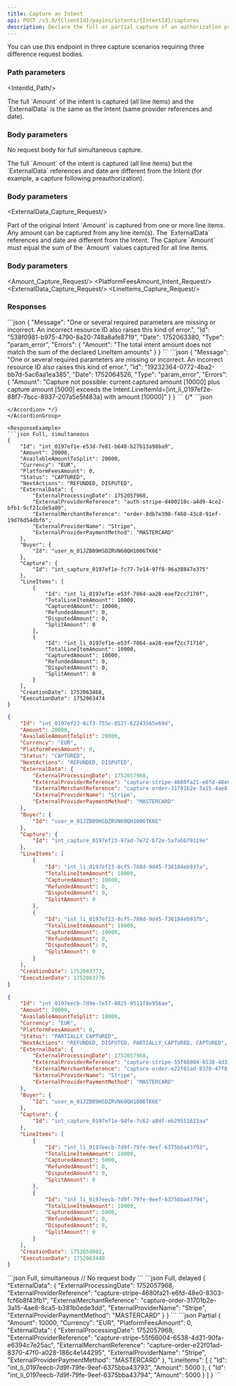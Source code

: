 ```yaml
---
title: Capture an Intent
api: POST /v3.0/{ClientId}/payins/intents/{IntentId}/captures
description: Declare the full or partial capture of an authorization processed by a third-party PSP
---
```





You can use this endpoint in three capture scenarios requiring three difference request bodies.

### Path parameters

<IntentId_Path/>

<Tabs>
<Tab title="Full simultaneous capture">
The full `Amount` of the intent is captured (all line items) and the `ExternalData` is the same as the Intent (same provider references and date).

### Body parameters

No request body for full simultaneous capture.

</Tab>
<Tab title="Full separate capture">
The full `Amount` of the intent is captured (all line items) but the `ExternalData` references and date are different from the Intent (for example, a capture following preauthorization).

### Body parameters

<ExternalData_Capture_Request/>

</Tab>
<Tab title="Partial capture">
Part of the original Intent `Amount` is captured from one or more line items. Any amount can be captured from any line item(s). The `ExternalData` references and date are different from the Intent. The Capture `Amount` must equal the sum of the `Amount` values captured for all line items.

### Body parameters

<Amount_Capture_Request/>
<PlatformFeesAmount_Intent_Request/>
<ExternalData_Capture_Request/>
<LineItems_Capture_Request/>

</Tab>
</Tabs>

### Responses

<AccordionGroup>
<Accordion title="200 - Response parameters">
<Id_Intent/>
<Amount_Intent/>
<AvailableAmountToSplit_Intent/>
<Currency_Intent/>
<PlatformFeesAmount_Intent/>
<Status_Intent/>
<NextActions_Intent/>
<ExternalData_Capture/>
<Buyer_Intent/>
<LineItems_Intent_Actions/>
<CreationDate_Intent/>
<ExecutionDate_Intent/>
</Accordion>
</AccordionGroup>

<AccordionGroup>
<Accordion title="400 - Amount must equal LineItems amounts">
```json
{
    "Message": "One or several required parameters are missing or incorrect. An incorrect resource ID also raises this kind of error.",
    "Id": "538f0981-b975-4790-8a20-748a8afe8719",
    "Date": 1752063380,
    "Type": "param_error",
    "Errors": {
        "Amount": "The total intent amount does not match the sum of the declared LineItem amounts"
    }
}
```
</Accordion>
<Accordion title="400 - Capture Amount for a line item can't exceed authorized amount for the same line item">
```json
{
    "Message": "One or several required parameters are missing or incorrect. An incorrect resource ID also raises this kind of error.",
    "Id": "19232364-0772-4ba2-bb7d-5ac6aa1ea385",
    "Date": 1752064526,
    "Type": "param_error",
    "Errors": {
        "Amount": "Capture not possible: current captured amount [10000] plus capture amount [5000] exceeds the Intent.LineItemId=[int_li_0197ef2e-88f7-7bcc-8937-207a5e5f483a] with amount [10000]"
    }
}
```
</Accordion>
{/* <Accordion title="400 - ">
```json

```
</Accordion> */}
</AccordionGroup>

<ResponseExample>
```json Full, simultaneous
{
    "Id": "int_0197ef1e-e53d-7e81-b648-b27b13a98ba9",
    "Amount": 20000,
    "AvailableAmountToSplit": 20000,
    "Currency": "EUR",
    "PlatformFeesAmount": 0,
    "Status": "CAPTURED",
    "NextActions": "REFUNDED, DISPUTED",
    "ExternalData": {
        "ExternalProcessingDate": 1752057968,
        "ExternalProviderReference": "auth-stripe-d400210c-a4d9-4ce2-bfb1-9cf21cde5a80",
        "ExternalMerchantReference": "order-8db7e398-f460-43c8-91ef-19d76d54dbf6",
        "ExternalProviderName": "Stripe",
        "ExternalProviderPaymentMethod": "MASTERCARD"
    },
    "Buyer": {
        "Id": "user_m_01JZB09HSDZRVN60QH1006TK6E"
    },
    "Capture": {
        "Id": "int_capture_0197ef1e-fc77-7e14-97f8-96a38847e375"
    },
    "LineItems": [
        {
            "Id": "int_li_0197ef1e-e53f-7864-aa28-eaef2cc7170f",
            "TotalLineItemAmount": 10000,
            "CapturedAmount": 10000,
            "RefundedAmount": 0,
            "DisputedAmount": 0,
            "SplitAmount": 0
        },
        {
            "Id": "int_li_0197ef1e-e53f-7864-aa28-eaef2cc71710",
            "TotalLineItemAmount": 10000,
            "CapturedAmount": 10000,
            "RefundedAmount": 0,
            "DisputedAmount": 0,
            "SplitAmount": 0
        }
    ],
    "CreationDate": 1752063468,
    "ExecutionDate": 1752063474
}
```
```json Full, delayed
{
    "Id": "int_0197ef23-8cf3-755e-8527-62243565e69d",
    "Amount": 20000,
    "AvailableAmountToSplit": 20000,
    "Currency": "EUR",
    "PlatformFeesAmount": 0,
    "Status": "CAPTURED",
    "NextActions": "REFUNDED, DISPUTED",
    "ExternalData": {
        "ExternalProcessingDate": 1752057968,
        "ExternalProviderReference": "capture-stripe-4680fa21-e6fd-48e0-8303-fcf6b8f43fb1",
        "ExternalMerchantReference": "capture-order-31701b2e-3a15-4ae8-8ca5-b381b0ede3dd",
        "ExternalProviderName": "Stripe",
        "ExternalProviderPaymentMethod": "MASTERCARD"
    },
    "Buyer": {
        "Id": "user_m_01JZB09HSDZRVN60QH1006TK6E"
    },
    "Capture": {
        "Id": "int_capture_0197ef23-97ad-7e72-b72e-5a7abb79319e"
    },
    "LineItems": [
        {
            "Id": "int_li_0197ef23-8cf5-788d-9d45-f36184eb937a",
            "TotalLineItemAmount": 10000,
            "CapturedAmount": 10000,
            "RefundedAmount": 0,
            "DisputedAmount": 0,
            "SplitAmount": 0
        },
        {
            "Id": "int_li_0197ef23-8cf5-788d-9d45-f36184eb937b",
            "TotalLineItemAmount": 10000,
            "CapturedAmount": 10000,
            "RefundedAmount": 0,
            "DisputedAmount": 0,
            "SplitAmount": 0
        }
    ],
    "CreationDate": 1752063773,
    "ExecutionDate": 1752063776
}
```
```json Partial
{
    "Id": "int_0197eecb-7d9e-7e57-8825-0511f8e956ae",
    "Amount": 20000,
    "AvailableAmountToSplit": 10000,
    "Currency": "EUR",
    "PlatformFeesAmount": 0,
    "Status": "PARTIALLY_CAPTURED",
    "NextActions": "REFUNDED, DISPUTED, PARTIALLY_CAPTURED, CAPTURED",
    "ExternalData": {
        "ExternalProcessingDate": 1752057968,
        "ExternalProviderReference": "capture-stripe-55f66004-6538-4d31-90fa-e6394c7e25ac",
        "ExternalMerchantReference": "capture-order-e22f01ad-8370-47f0-a028-186c4e144295",
        "ExternalProviderName": "Stripe",
        "ExternalProviderPaymentMethod": "MASTERCARD"
    },
    "Buyer": {
        "Id": "user_m_01JZB09HSDZRVN60QH1006TK6E"
    },
    "Capture": {
        "Id": "int_capture_0197ef1e-94fe-7c62-a8df-eb29551623aa"
    },
    "LineItems": [
        {
            "Id": "int_li_0197eecb-7d9f-79fe-9eef-6375bba43793",
            "TotalLineItemAmount": 10000,
            "CapturedAmount": 5000,
            "RefundedAmount": 0,
            "DisputedAmount": 0,
            "SplitAmount": 0
        },
        {
            "Id": "int_li_0197eecb-7d9f-79fe-9eef-6375bba43794",
            "TotalLineItemAmount": 10000,
            "CapturedAmount": 5000,
            "RefundedAmount": 0,
            "DisputedAmount": 0,
            "SplitAmount": 0
        }
    ],
    "CreationDate": 1752058002,
    "ExecutionDate": 1752063448
}
```  
</ResponseExample>

<RequestExample>
```json Full, simultaneous
// No request body
```
```json Full, delayed
{
    "ExternalData": {
        "ExternalProcessingDate": 1752057968,
        "ExternalProviderReference": "capture-stripe-4680fa21-e6fd-48e0-8303-fcf6b8f43fb1",
        "ExternalMerchantReference": "capture-order-31701b2e-3a15-4ae8-8ca5-b381b0ede3dd",
        "ExternalProviderName": "Stripe",
        "ExternalProviderPaymentMethod": "MASTERCARD"
    }
}
```
```json Partial
{
    "Amount": 10000,
    "Currency": "EUR",
    "PlatformFeesAmount": 0,
    "ExternalData": {
        "ExternalProcessingDate": 1752057968,
        "ExternalProviderReference": "capture-stripe-55f66004-6538-4d31-90fa-e6394c7e25ac",
        "ExternalMerchantReference": "capture-order-e22f01ad-8370-47f0-a028-186c4e144295",
        "ExternalProviderName": "Stripe",
        "ExternalProviderPaymentMethod": "MASTERCARD"
    },
    "LineItems": [
        {
            "Id": "int_li_0197eecb-7d9f-79fe-9eef-6375bba43793",
            "Amount": 5000
        },
        {
            "Id": "int_li_0197eecb-7d9f-79fe-9eef-6375bba43794",
            "Amount": 5000
        }
    ]
}
```
</RequestExample>